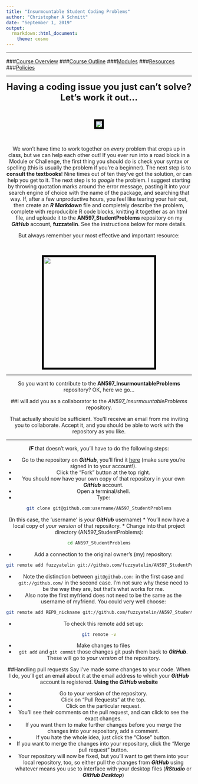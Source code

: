 ```yaml
---
title: "Insurmountable Student Coding Problems"
author: "Christopher A Schmitt"
date: "September 1, 2019"
output: 
  rmarkdown::html_document:
    theme: cosmo
---
```

***

###[Course Overview](https://fuzzyatelin.github.io/bioanth-stats/overview.html)
###[Course Outline](https://fuzzyatelin.github.io/bioanth-stats/outline.html)
###[Modules](https://fuzzyatelin.github.io/bioanth-stats/modules.html)
###[Resources](https://fuzzyatelin.github.io/bioanth-stats/resources.html)
###[Policies](https://fuzzyatelin.github.io/bioanth-stats/policies.html)

***

<center>

<font size="+2"><b>Having a coding issue you just can't solve? Let's work it out...</b></font></center><br>

<center><p><img src="http://68.media.tumblr.com/01b4d1a00391065bf8d902f2cd41c39e/tumblr_inline_ot293ujaT01rjrbqu_250.gif" style="border:5px solid black"></p>
</center><br>  

<center>
We won't have time to work together on *every* problem that crops up in class, but we can help each other out!  If you ever run into a road block in a Module or Challenge, the first thing you should do is check your syntax or spelling (this is usually the problem if you're a beginner). The next step is to **consult the textbooks**! Nine times out of ten they've got the solution, or can help you get to it. The next step is to *google* the problem. I suggest starting by throwing quotation marks around the error message, pasting it into your search engine of choice with the name of the package, and searching that way. If, after a few unproductive hours, you feel like tearing your hair out, then create an ***R Markdown*** file and completely describe the problem, complete with reproducible R code blocks, knitting it together as an html file, and uploade it to the **AN597_StudentProblems** repository on my ***GitHub*** account, **fuzzatelin**. See the instructions below for more details.

But always remember your most effective and important resource:

<br>
<center><p><img src=https://jules32.github.io/rmarkdown-website-tutorial/images/practicalDev_googleErrorMessage.jpg width="300px" style="border:5px solid black"></p>
</center>

***

So you want to contribute to the **AN597_InsurmountableProblems** repository? OK, here we go...

##I will add you as a collaborator to the *AN597_InsurmountableProblems* repository.

That actually should be sufficient. You'll receive an email from me inviting you to collaborate. Accept it, and you should be able to work with the repository as you like.

***

***IF*** that doesn't work, you'll have to do the following steps:

* Go to the repository on ***GitHub***, you'll find it [here](https://github.com/fuzzyatelin/AN597_StudentProblems) (make sure you're signed in to your account!).
* Click the "Fork" button at the top right.
* You should now have your own copy of that repository in your own ***GitHub*** account.
* Open a terminal/shell.
* Type:
```bash
git clone git@github.com:username/AN597_StudentProblems
```
(In this case, the 'username' is *your* ***GitHub*** username)
* You'll now have a local copy of *your version* of that repository.
* Change into that project directory (AN597_StudentProblems):
```bash
cd AN597_StudentProblems
```
* Add a connection to the original owner's (my) repository:
```bash
git remote add fuzzyatelin git://github.com/fuzzyatelin/AN597_StudentProblems
```
* Note the distinction between `git@github.com:` in the first case and `git://github.com/` in the second case. I’m not sure why these need to be the way they are, but that’s what works for me.
* Also note the first myfriend does not need to be the same as the username of myfriend. You could very well choose:
```bash
git remote add REPO_nickname git://github.com/fuzzyatelin/AN597_StudentProblems
```
* To check this remote add set up:
```bash
git remote -v
```
* Make changes to files
* `git add` and `git commit` those changes
git push them back to ***GitHub***. These will go to *your version* of the repository.

##Handling pull requests
Say I've made some changes to your code. When I do, you'll get an email about it at the email address to which your ***GitHub*** account is registered.
**Using the *GitHub* website**

* Go to your version of the repository.
* Click on “Pull Requests” at the top.
* Click on the particular request.
* You’ll see their comments on the pull request, and can click to see the exact changes.
* If you want them to make further changes before you merge the changes into your repository, add a comment.
* If you hate the whole idea, just click the “Close” button.
* If you want to merge the changes into your repository, click the “Merge pull request” button.
* Your repository will now be fixed, but you’ll want to get them into your local repository, too, so either pull the changes from ***GitHub*** using whatever means you use to interface with your desktop files (***RStudio*** or ***GitHub Desktop***)

